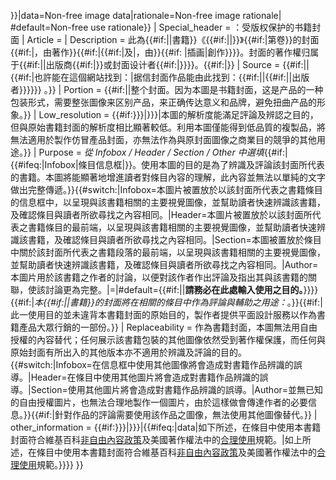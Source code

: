 <noinclude>
{{NoteTA|G1=IT|G2=MediaWiki}}
</noinclude>{{{{#switch:{{lc:{{{Format}}}}}|data=Non-free image data|rationale=Non-free image rationale| #default=Non-free use rationale}}
| Special_header = ：受版权保护的书籍封面
| Article = {{{Article|}}}
| Description = 此為{{#if:{{{Type|}}}|{{{Type|}}}|書籍}}《{{#if:{{{Title|}}}|{{{Title}}}|{{{Article}}}}}》{{#if:{{{Volume|}}}|第{{{Volume}}}卷}}的封面{{#if:{{{Author|}}}|，由{{{Author}}}著作}}{{#if:{{{Illustrator|}}}|{{#if:{{{Author|}}}|及|，由}}{{{Illustrator}}}{{#if: {{{Author|}}}|插画|創作}}}}。封面的著作權归属于{{#if:{{{Owner|}}}|{{{Owner}}}|出版商{{#if:{{{Publisher|}}}|{{{Publisher}}}}}或封面设计者{{#if:{{{Cover_artist|}}}|{{{Cover_artist}}}}}}}。{{#if:{{{Description|}}}|{{{Description}}}}}
| Source = {{#if:{{{Source|}}}|{{{Source}}}|{{#if:{{{Website|}}}|也許能在這個網站找到：{{{Website}}}|据信封面作品能由此找到：{{#if:{{{Owner|}}}|{{{Owner}}}|{{#if:{{{Publisher|}}}|{{{Publisher}}}|出版者}}}}}} 。}}
| Portion = {{#if:{{{Portion|}}}|{{{Portion}}}|整个封面。因为本圖是书籍封面，这是产品的一种包装形式，需要整张圖像来区别产品，来正确传达意义和品牌，避免扭曲产品的形象。}}
| Low_resolution = {{#if:{{{Low_resolution|{{{Low resolution|}}}}}}|{{{Low_resolution|{{{Low resolution}}}}}}|本圖的解析度能滿足評論及辨認之目的，但與原始書籍封面的解析度相比顯著較低。利用本圖僅能得到低品質的複製品，將無法適用於製作仿冒產品封面，亦無法作為與原封面圖像之商業目的競爭的其他用途。}}
| Purpose = <noinclude>''從 Infobox / Header / Section / Other 中選填''</noinclude>{{#if:{{{Use|}}}|{{#ifeq:{{{Use}}}|Infobox|條目信息框|{{{Use}}}}}。使用本圖的目的是為了辨識及評論該封面所代表的書籍。本圖將能顯著地增進讀者對條目內容的理解，此內容並無法以單純的文字做出完整傳遞。}}{{#switch:{{{Use|}}}|Infobox=本圖片被置放於以該封面所代表之書籍條目的信息框中，以呈現與該書籍相關的主要視覺圖像，並幫助讀者快速辨識該書籍，及確認條目與讀者所欲尋找之內容相同。|Header=本圖片被置放於以該封面所代表之書籍條目的最前端，以呈現與該書籍相關的主要視覺圖像，並幫助讀者快速辨識該書籍，及確認條目與讀者所欲尋找之內容相同。|Section=本圖被置放於條目中關於該封面所代表之書籍段落的最前端，以呈現與該書籍相關的主要視覺圖像，並幫助讀者快速辨識該書籍，及確認條目與讀者所欲尋找之內容相同。|Author=本圖片用於該書籍之作者的討論，以便對該作者作出評論及指出其與該書籍的關聯，使該討論更為完整。|=|#default={{#if:{{{Purpose|}}}||<span class="error">'''請務必在此處輸入使用之目的。'''</span>}}}}{{{Purpose|}}}{{#if:{{{Commentary|}}}|''本{{#if:{{{Type|}}}|{{{Type|}}}|書籍}}的封面將在相關的條目中作為評論與輔助之用途：''{{{Commentary}}}。}}{{#if:{{{Use|}}}|此一使用目的並未違背本書籍封面的原始目的，製作者提供平面設計服務以作為書籍產品大眾行銷的一部份。}}
| Replaceability = 作為書籍封面，本圖無法用自由授權的內容替代；任何展示該書籍包裝的其他圖像依然受到著作權保護，而任何與原始封面有所出入的其他版本亦不適用於辨識及評論的目的。{{#switch:{{{Use}}}|Infobox=在信息框中使用其他圖像將會造成對書籍作品辨識的誤導。|Header=在條目中使用其他圖片將會造成對書籍作品辨識的誤導。|Section=使用其他圖片將會造成對書籍作品辨識的誤導。|Author=並無已知的自由授權圖片，也無法合理地製作一個圖片，由於這樣做會傳達作者的必要信息。}}{{#if:{{{Commentary|}}}|針對作品的評論需要使用該作品之圖像，無法使用其他圖像替代。}}{{{Replaceability|}}}
| other_information = {{#if:{{{other_information|{{{Other information|}}}}}}|{{{other_information|{{{Other information}}}}}}|{{#ifeq:{{lc:{{{Format}}}}}|data|如下所述，在條目中使用本書籍封面符合維基百科[[Wikipedia:合理使用|非自由內容政策]]及美國著作權法中的[[合理使用]]規範。|如上所述，在條目中使用本書籍封面符合維基百科[[Wikipedia:合理使用|非自由內容政策]]及美國著作權法中的[[合理使用]]規範。}}}}
}}<noinclude>{{Documentation}}
[[Category:非自由檔案文件依據模板|{{PAGENAME}}]]</noinclude>